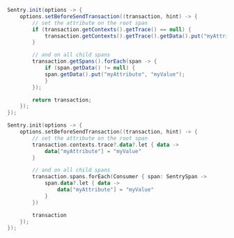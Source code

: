 ```java
Sentry.init(options -> {
    options.setBeforeSendTransaction((transaction, hint) -> {
        // set the attribute on the root span
        if (transaction.getContexts().getTrace() == null) {
            transaction.getContexts().getTrace().getData().put("myAttribute", "myValue");
        }

        // and on all child spans
        transaction.getSpans().forEach(span -> {
            if (span.getData() != null) {
            span.getData().put("myAttribute", "myValue");
            }
        });

        return transaction;
    });
});
```
```kotlin
Sentry.init(options -> {
    options.setBeforeSendTransaction((transaction, hint) -> {
        // set the attribute on the root span
        transaction.contexts.trace?.data?.let { data ->
            data["myAttribute"] = "myValue"
        }

        // and on all child spans
        transaction.spans.forEach(Consumer { span: SentrySpan ->
            span.data?.let { data ->
                data["myAttribute"] = "myValue"
            }
        })

        transaction
    });
});
```